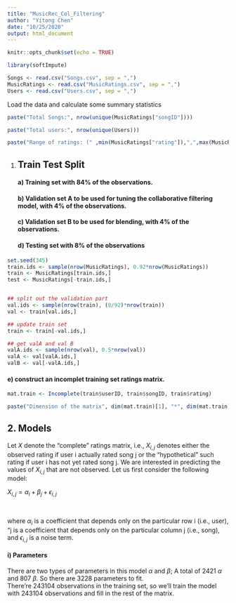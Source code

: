 ```yaml
---
title: "MusicRec_Col_Filtering"
author: "Yitong Chen"
date: "10/25/2020"
output: html_document
---
```


```r
knitr::opts_chunk$set(echo = TRUE)
```

```r
library(softImpute)
```



```r
Songs <- read.csv("Songs.csv", sep = ",")
MusicRatings <- read.csv("MusicRatings.csv", sep = ",")
Users <- read.csv("Users.csv", sep = ",")
```

Load the data and calculate some summary statistics
```r

paste("Total Songs:", nrow(unique(MusicRatings["songID"])))

paste("Total users:", nrow(unique(Users)))

paste("Range of ratings: (" ,min(MusicRatings["rating"]),",",max(MusicRatings["rating"]),")")
```

1. ## Train Test Split
#### a) Training set with 84% of the observations.<br/>
#### b) Validation set A to be used for tuning the collaborative filtering model, with 4% of the observations.<br/>
#### c) Validation set B to be used for blending, with 4% of the observations.
#### d) Testing set with 8% of the observations
```r
set.seed(345)
train.ids <- sample(nrow(MusicRatings), 0.92*nrow(MusicRatings))
train <- MusicRatings[train.ids,]
test <- MusicRatings[-train.ids,]


## split out the validation part
val.ids <- sample(nrow(train), (8/92)*nrow(train))
val <- train[val.ids,]

## update train set
train <- train[-val.ids,]

## get valA and val B
valA.ids <- sample(nrow(val), 0.5*nrow(val))
valA <- val[valA.ids,]
valB <- val[-valA.ids,]
```

#### e) construct an incomplet training set ratings matrix.
```r
mat.train <- Incomplete(train$userID, train$songID, train$rating)

paste("Dimension of the matrix", dim(mat.train)[1], "*", dim(mat.train)[2])
```

## 2. Models
Let $X$ denote the “complete” ratings matrix, i.e., $X_{i,j}$ denotes either the observed
rating if user i actually rated song j or the “hypothetical” such rating if user i has not yet
rated song j. We are interested in predicting the values of $X_{i,j}$ that are not observed. Let us
first consider the following model: <br/>
<div align="center"> $X_{i,j} = \alpha_{i} + \beta_{j} + \epsilon_{i,j}$
</div>
<br/>

where $\alpha_i$ is a coefficient that depends only on the particular row i (i.e., user), "j is a coefficient
that depends only on the particular column j (i.e., song), and $\epsilon_{i,j}$ is a noise term.

#### i) Parameters
There are two types of parameters in this model $\alpha$ and $\beta$; A total of 2421 $\alpha$ and 807 $\beta$. So there are 3228 parameters to fit. <br/>
There're 243104 observations in the training set, so we'll train the model with 243104 observations and fill in the rest of the matrix.
















